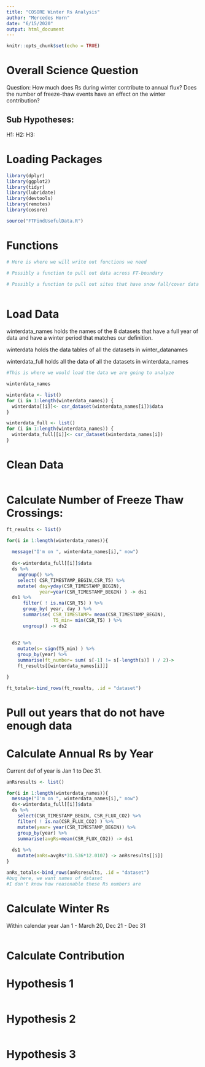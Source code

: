```yaml
---
title: "COSORE Winter Rs Analysis"
author: "Mercedes Horn"
date: "6/15/2020"
output: html_document
---
```


```r
knitr::opts_chunk$set(echo = TRUE)
```


# Overall Science Question
Question:
How much does Rs during winter contribute to annual flux?
Does the number of freeze-thaw events have an effect on the winter contribution?

## Sub Hypotheses:
H1:
H2:
H3:


# Loading Packages

```r
library(dplyr)
library(ggplot2)
library(tidyr)
library(lubridate)
library(devtools)
library(remotes)
library(cosore)

source("FTFindUsefulData.R")
```
 
# Functions
 
```r
# Here is where we will write out functions we need

# Possibly a function to pull out data across FT-boundary

# Possibly a function to pull out sites that have snow fall/cover data
 
```

# Load Data

winterdata_names holds the names of the 8 datasets that have a full year of data and have a winter period that matches our definition. 

winterdata holds the data tables of all the datasets in winter_datanames

winterdata_full holds all the data of all the datasets in winterdata_names

```r
#This is where we would load the data we are going to analyze

winterdata_names

winterdata <- list()
for (i in 1:length(winterdata_names)) {
  winterdata[[i]]<- csr_dataset(winterdata_names[i])$data
}

winterdata_full <- list()
for (i in 1:length(winterdata_names)) {
  winterdata_full[[i]]<- csr_dataset(winterdata_names[i])
}

```

# Clean Data

```r

```


# Calculate Number of Freeze Thaw Crossings: 

```r

ft_results <- list()

for(i in 1:length(winterdata_names)){
  
  message("I'm on ", winterdata_names[i]," now")
  
  ds<-winterdata_full[[i]]$data
  ds %>%
    ungroup() %>%
    select( CSR_TIMESTAMP_BEGIN,CSR_T5) %>%
    mutate( day=yday(CSR_TIMESTAMP_BEGIN),
            year=year(CSR_TIMESTAMP_BEGIN) ) -> ds1
  ds1 %>%
      filter( ! is.na(CSR_T5) ) %>%
      group_by( year, day ) %>%
      summarise( CSR_TIMESTAMP= mean(CSR_TIMESTAMP_BEGIN),                    
                 T5_min= min(CSR_T5) ) %>% 
      ungroup() -> ds2
  
  
  ds2 %>%
    mutate(s= sign(T5_min) ) %>%
    group_by(year) %>%
    summarise(ft_number= sum( s[-1] != s[-length(s)] ) / 2)->
    ft_results[[winterdata_names[i]]]

}

ft_totals<-bind_rows(ft_results, .id = "dataset")

```


# Pull out years that do not have enough data

# Calculate Annual Rs by Year
Current def of year is Jan 1 to Dec 31. 

```r

anRsresults <- list()

for(i in 1:length(winterdata_names)){
  message("I'm on ", winterdata_names[i]," now")
  ds<-winterdata_full[[i]]$data
  ds %>%
    select(CSR_TIMESTAMP_BEGIN, CSR_FLUX_CO2) %>% 
    filter( ! is.na(CSR_FLUX_CO2) ) %>% 
    mutate(year= year(CSR_TIMESTAMP_BEGIN)) %>%
    group_by(year) %>%
    summarise(avgRs=mean(CSR_FLUX_CO2)) -> ds1
  
  ds1 %>% 
    mutate(anRs=avgRs*31.536*12.0107) -> anRsresults[[i]]
}

anRs_totals<-bind_rows(anRsresults, .id = "dataset")
#bug here, we want names of dataset
#I don't know how reasonable these Rs numbers are

```

# Calculate Winter Rs 
Within calendar year Jan 1 - March 20, Dec 21 - Dec 31  
```{}

```

# Calculate Contribution

# Hypothesis 1

```r

```

# Hypothesis 2

```r

```

# Hypothesis 3

```r

```
